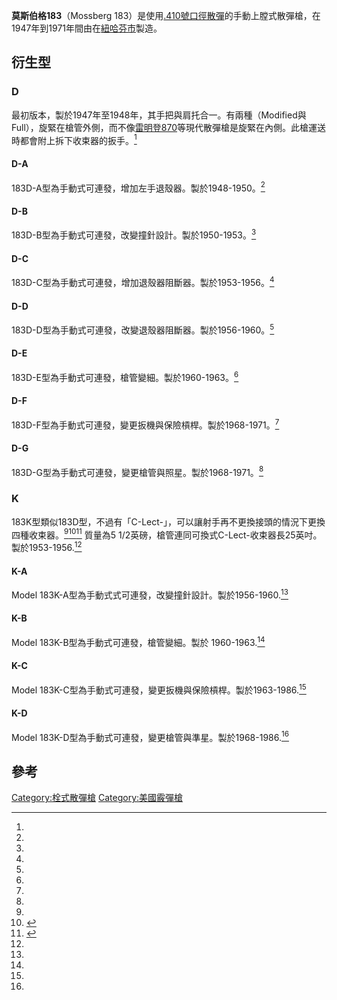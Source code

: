 {{noteTA
|G1=軍事
|G2=長度單位
|G3=Firearms
}}
{{Infobox Weapon
|name    = 莫斯伯格183
|image   =
|image_size= 
|caption = 
|origin  = {{flag|USA|1912}}
|type    = 栓式[[散彈槍|散彈槍]]
<!-- Type selection -->
|is_ranged=yes
|is_UK=
<!-- Service history -->
|service= 
|used_by=
|wars= 
<!-- Production history -->
|designer= 
|design_date=
|manufacturer= {{Link-en|O·F·莫斯伯格父子公司|O.F. Mossberg & Sons}}
|unit_cost= 
|production_date=1947—1971年<ref name='epix'>{{cite web |url=http://home.epix.net/~damguy/mossberg_shotgun_models.htm |title=Mossberg Shotgun Models |accessdate=2011-08-13 |archive-date=2020-11-12 |archive-url=https://web.archive.org/web/20201112012121/http://home.epix.net/~damguy/mossberg_shotgun_models.htm |dead-url=no }}</ref>
|number= 2<ref name='epix' />
|variants= 183D、183K<ref name='epix' />
<!-- General specifications -->
|spec_label= 
|weight= 5.5磅（2.49公斤）<ref name='epix' />
|length= 
|part_length= 23寸（584毫米） <ref name='epix' />
|width=
|height=
|diameter=
|crew=
<!-- Ranged weapon specifications --> 
|cartridge= [[.410號徑散彈|.410號徑散彈]]，彈藥長2½英吋與3英吋<ref name='epix' />
|caliber=
|barrels=
|action= [[手動槍機|旋轉後拉式槍機]]
|mode= {{tsl|en|Repeating rifle|連發步槍|連發}}
|rate= 
|velocity= 
|range= 
|max_range= 
|feed= 2發內置彈倉<ref name='epix' />
|sights= 
}}

'''莫斯伯格183'''（Mossberg 183）是使用[[.410號口徑散彈|.410號口徑散彈]]的手動上膛式散彈槍，在1947年到1971年間由{{Link-en|O·F·莫斯伯格父子公司|O.F. Mossberg & Sons}}在[[紐哈芬市|紐哈芬市]]製造。

==衍生型==

===D===
最初版本，製於1947年至1948年，其手把與肩托合一。有兩種{{Link-en|收束器|Choke (firearms)}}（Modified與Full），旋緊在槍管外側，而不像[[雷明登870|雷明登870]]等現代散彈槍是旋緊在內側。此槍運送時都會附上拆下收束器的扳手。<ref name='epix' />
====D-A====
183D-A型為手動式可連發，增加左手退殼器。製於1948-1950。<ref name='epix' />
====D-B====
183D-B型為手動式可連發，改變撞針設計。製於1950-1953。<ref name='epix' />
====D-C====
183D-C型為手動式可連發，增加退殼器阻斷器。製於1953-1956。<ref name='epix' />
====D-D====
183D-D型為手動式可連發，改變退殼器阻斷器。製於1956-1960。<ref name='epix' />
====D-E====
183D-E型為手動式可連發，槍管變細。製於1960-1963。<ref name='epix' />
====D-F====
183D-F型為手動式可連發，變更扳機與保險槓桿。製於1968-1971。<ref name='epix' />
====D-G====
183D-G型為手動式可連發，變更槍管與照星。製於1968-1971。<ref name='epix' />

===K===
183K型類似183D型，不過有「C-Lect-{{Link-en|收束器|Choke (firearms)}}」，可以讓射手再不更換接頭的情況下更換四種收束器。<ref name='epix' /><ref name='box54-1'>{{cite web |url=http://www.box54.com/c-lect-choke%20183K%201.jpg |title=C-Lect-Choke 1 |accessdate=2011-08-13 |archive-url=https://web.archive.org/web/20110911025149/http://www.box54.com/c-lect-choke%20183K%201.jpg |archive-date=2011-09-11 |dead-url=yes }}</ref><ref name='box54-2'>{{cite web |url=http://www.box54.com/c-lect-choke%20183K%202.jpg |title=C-Lect-Choke 2 |accessdate=2011-08-13 |archive-url=https://web.archive.org/web/20110911025158/http://www.box54.com/c-lect-choke%20183K%202.jpg |archive-date=2011-09-11 |dead-url=yes }}</ref> 質量為5 1/2英磅，槍管連同可換式C-Lect-收束器長25英吋。製於1953-1956.<ref name='epix' />
====K-A====
Model 183K-A型為手動式式可連發，改變撞針設計。製於1956-1960.<ref name='epix' />

====K-B====
Model 183K-B型為手動式可連發，槍管變細。製於 1960-1963.<ref name='epix' />
====K-C====
Model 183K-C型為手動式可連發，變更扳機與保險槓桿。製於1963-1986.<ref name='epix' />
====K-D====
Model 183K-D型為手動式可連發，變更槍管與準星。製於1968-1986.<ref name='epix' />

==參考==
{{reflist}}

{{莫斯伯格槍械}}
[[Category:栓式散彈槍|Category:栓式散彈槍]]
[[Category:美國霰彈槍|Category:美國霰彈槍]]